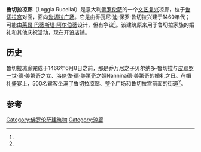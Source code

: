 {{Coord|43|46|16.04|N|11|14|59.36|E|type:landmark|display=title}}
{{Infobox building
| name                = 鲁切拉凉廊
| native_name         = Loggia Rucellai
| native_name_lang    = Italian
| image               = Loggia Rucellai.JPG
| image_alt           = 
| image_size          = 280px
| caption             = 
| location_town       = 佛罗伦萨
| location_country    = 意大利
| completion_date     = 1466
}}
'''鲁切拉凉廊'''（Loggia Rucellai）是意大利[[佛罗伦萨|佛罗伦萨]]的一个[[文艺复兴|文艺复兴]]凉廊，位于[[鲁切拉宫|鲁切拉宫]]对面，面向[[鲁切拉广场|鲁切拉广场]]。它是由乔瓦尼·迪·保罗·鲁切拉兴建于1460年代；可能由[[莱昂·巴蒂斯塔·阿尔伯蒂|莱昂·巴蒂斯塔·阿尔伯蒂]]设计，但有争议<ref name=preyer/>。该建筑原来用于鲁切拉家族的婚礼和其他庆祝活动，现在开设店铺。

==历史==
鲁切拉凉廊完成于1466年6月8日之前，那是乔万尼之子贝尔纳多·鲁切拉与[[皮耶罗一世·德·美第奇|皮耶罗一世·德·美第奇]]之女、[[洛伦佐·德·美第奇|洛伦佐·德·美第奇]]之姐Nannina德·美第奇的婚礼之日。在婚礼盛宴上，500名宾客坐满了鲁切拉凉廊、整个广场和鲁切拉宫前面的街道<ref name=elogi/>。

==参考==
{{reflist|refs=
<ref name=elogi>G[iuseppe Bencivenni] P[elli] (1772) [http://www.bsb-muenchen-digital.de/~web/web1007/bsb10070178/images/index.html?l=de&digID=bsb10070178&v=100&nav=0 ''Elogj degli uomini illustri toscani, Tom. II'']. Lucca: [s.n.] (in Italian).</ref>

<ref name=preyer>Brenda Preyer (1977) [http://www.jstor.org/stable/27652431 "The Rucellai Loggia"] ''Mitteilungen des Kunsthistorischen Institutes in Florenz''. Kunsthistorisches Institut in Florenz; Max-Planck-Institut.  '''21''', H.2:183-198 {{subscription required}}</ref>

}}

{{佛罗伦萨地标}}
[[Category:佛罗伦萨建筑物|Category:佛罗伦萨建筑物]]
[[Category:涼廊|Category:涼廊]]
